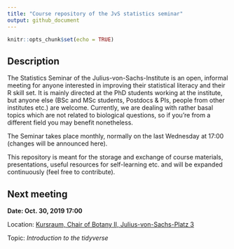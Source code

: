 ```yaml
---
title: "Course repository of the JvS statistics seminar"
output: github_document
---
```


```r
knitr::opts_chunk$set(echo = TRUE)
```

## Description
The Statistics Seminar of the Julius-von-Sachs-Institute is an open, informal meeting for anyone interested in improving their statistical literacy and their R skill set. It is mainly directed at the PhD students working at the institute, but anyone else (BSc and MSc students, Postdocs & PIs, people from other institutes etc.) are welcome. Currently, we are dealing with rather basal topics which are not related to biological questions, so if you're from a different field you may benefit nonetheless.

The Seminar takes place monthly, normally on the last Wednesday at 17:00 (changes will be announced here).

This repository is meant for the storage and exchange of course materials, presentations, useful resources for self-learning etc. and will be expanded continuously (feel free to contribute).

## Next meeting
**Date: Oct. 30, 2019 17:00**

Location: [Kursraum, Chair of Botany II, Julius-von-Sachs-Platz 3](https://wueaddress.uni-wuerzburg.de/search/map/99992113)

Topic: _Introduction to the tidyverse_

